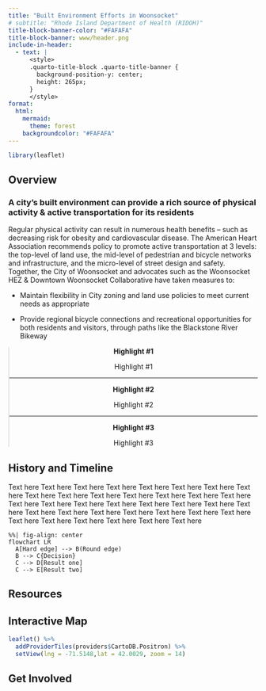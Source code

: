 ```yaml
---
title: "Built Environment Efforts in Woonsocket"
# subtitle: "Rhode Island Department of Health (RIDOH)" 
title-block-banner-color: "#FAFAFA"
title-block-banner: www/header.png
include-in-header:
  - text: |
      <style>
      .quarto-title-block .quarto-title-banner {
        background-position-y: center;
        height: 265px;
      }
      </style>
format: 
  html:
    mermaid: 
      theme: forest
    backgroundcolor: "#FAFAFA"
---
```


```r
library(leaflet)
```

::::::::::: grid
::: g-col-12
## Overview

### A city’s built environment can provide a rich source of physical activity & active transportation for its residents
:::

::: g-col-8

Regular physical activity can result in numerous health benefits – such as decreasing risk for obesity and cardiovascular disease. The American Heart Association recommends policy to promote active transportation at 3 levels: the top-level of land use, the mid-level of pedestrian and bicycle networks and infrastructure, and the micro-level of street design and safety. Together, the City of Woonsocket and advocates such as the Woonsocket HEZ & Downtown Woonsocket Collaborative have taken measures to:

  - Maintain flexibility in City zoning and land use policies to meet current needs as appropriate
  
  - Provide regional bicycle connections and recreational opportunities for both residents and visitors, through paths like the Blackstone River Bikeway

:::

::::: g-col-4
:::: {style="text-align: center;"}
::: {.callout-note style="border-left: solid 2px #dee2e6 !important;" appearance="minimal" icon="false"}
**Highlight #1**

Highlight #1

------------------------------------------------------------------------

**Highlight #2**

Highlight #2

------------------------------------------------------------------------

**Highlight #3**

Highlight #3
:::
::::
:::::

::: g-col-12
## History and Timeline

Text here Text here Text here Text here Text here Text here Text here Text here Text here Text here Text here Text here Text here Text here Text here Text here Text here Text here Text here Text here Text here Text here Text here Text here Text here Text here Text here Text here Text here Text here Text here Text here Text here Text here Text here Text here

```mermaid
%%| fig-align: center
flowchart LR
  A[Hard edge] --> B(Round edge)
  B --> C{Decision}
  C --> D[Result one]
  C --> E[Result two]
```
:::

::: g-col-12
# Resources

## Interactive Map

```r
leaflet() %>%
  addProviderTiles(providers$CartoDB.Positron) %>%
  setView(lng = -71.5148,lat = 42.0029, zoom = 14)
```
:::

::: g-col-12
## Get Involved
:::
:::::::::::
